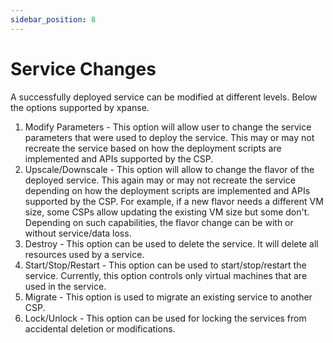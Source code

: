 ```yaml
---
sidebar_position: 8
---
```


# Service Changes

A successfully deployed service can be modified at different levels. Below the options supported by xpanse.

1. Modify Parameters - This option will allow user to change the service parameters that were used to deploy the service. This may or may not recreate the service based on how the deployment scripts are implemented and APIs supported by the CSP.
2. Upscale/Downscale - This option will allow to change the flavor of the deployed service. This again may or may not recreate the service depending on how the deployment scripts are implemented and APIs supported by the CSP.
   For example, if a new flavor needs a different VM size, some CSPs allow updating the existing VM size but some don't. Depending on such capabilities, the flavor change can be with or without service/data loss.
3. Destroy - This option can be used to delete the service. It will delete all resources used by a service.
4. Start/Stop/Restart - This option can be used to start/stop/restart the service. Currently, this option controls only virtual machines that are used in the service.
5. Migrate - This option is used to migrate an existing service to another CSP.
6. Lock/Unlock - This option can be used for locking the services from accidental deletion or modifications.
